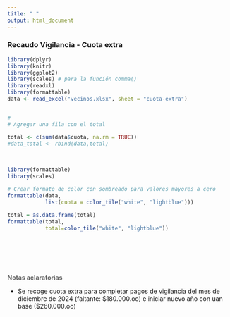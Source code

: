 ```yaml
---
title: " "
output: html_document
---
```


### **Recaudo Vigilancia - Cuota extra**


```r
library(dplyr)
library(knitr)
library(ggplot2)
library(scales) # para la función comma()
library(readxl)
library(formattable)
data <- read_excel("vecinos.xlsx", sheet = "cuota-extra")



```



```r
#
# Agregar una fila con el total

total <- c(sum(data$cuota, na.rm = TRUE))
#data_total <- rbind(data,total) 


```

<br>
```r
library(formattable)
library(scales)

# Crear formato de color con sombreado para valores mayores a cero
formattable(data, 
            list(cuota = color_tile("white", "lightblue")))

```


```r
total = as.data.frame(total)
formattable(total,
            total=color_tile("white", "lightblue"))
```

<br><br> 
<br><br> 

<div class="box-blue">
<span style='color:#696969'> 
**Notas aclaratorias**

* Se recoge cuota extra para completar pagos de vigilancia del mes de diciembre de 2024 (faltante: $180.000.oo) e iniciar nuevo año con uan base ($260.000.oo) 

</div>
